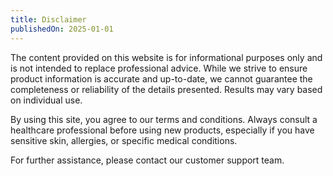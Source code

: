 ```yaml
---
title: Disclaimer
publishedOn: 2025-01-01
---
```


The content provided on this website is for informational purposes only and is not intended to replace professional advice. While we strive to ensure product information is accurate and up-to-date, we cannot guarantee the completeness or reliability of the details presented. Results may vary based on individual use.

By using this site, you agree to our terms and conditions. Always consult a healthcare professional before using new products, especially if you have sensitive skin, allergies, or specific medical conditions.

For further assistance, please contact our customer support team.

